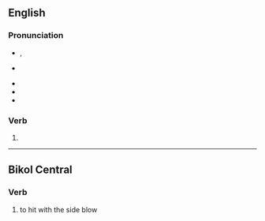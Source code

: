 {{also|Waring}}

==English==

===Pronunciation===
* {{a|GA}} {{enPR|wĕrʹĭng}}, {{IPA|en|/ˈwɛɹɪŋ/}}
* {{a|RP}} {{IPA|en|/ˈwɛəɹɪŋ/}}
* {{audio|en|en-us-wearing.ogg|Audio (US)}}
* {{rhymes|en|ɛəɹɪŋ}}
* {{homophones|en|wearing|Waring}}

===Verb===
{{head|en|verb form}}

# {{present participle of|en|ware|nocat=1}}
----
==Bikol Central==

===Verb===
{{head|bcl|verb}}

# {{lb|bcl|boxing}} to hit with the side blow